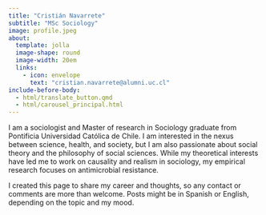 ```yaml
---
title: "Cristián Navarrete"
subtitle: "MSc Sociology"
image: profile.jpeg
about:
  template: jolla
  image-shape: round
  image-width: 20em
  links: 
    - icon: envelope
      text: "cristian.navarrete@alumni.uc.cl"
include-before-body: 
  - html/translate_button.qmd
  - html/carousel_principal.html
---
```


I am a sociologist and Master of research in Sociology graduate from Pontificia Universidad Católica de Chile. I am interested in the nexus between science, health, and society, but I am also passionate about social theory and the philosophy of social sciences. While my theoretical interests have led me to work on causality and realism in sociology, my empirical research focuses on antimicrobial resistance.

I created this page to share my career and thoughts, so any contact or comments are more than welcome. Posts might be in Spanish or English, depending on the topic and my mood.
